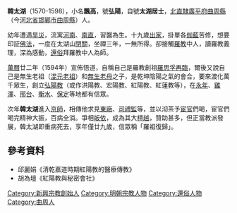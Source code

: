 '''韓太湖'''（1570-1598），小名'''飄高'''，號'''弘陽'''，自號'''太湖居士'''，[[北直隸|北直隸]][[廣平府|廣平府]][[曲周縣|曲周縣]]（今[[河北省|河北省]][[邯鄲市|邯鄲市]][[曲周縣|曲周縣]]）人。

幼年遭遇[[旱災|旱災]]，流寓[[河南|河南]]、[[南直|南直]]，習醫為生。十九歲[[出家|出家]]，掛單各[[伽藍|伽藍]]苦修，想要印証[[佛法|佛法]]，一度在太湖山[[閉關|閉關]]，坐禪三年，一無所得。卻接觸[[羅教|羅教]]中人，讀羅教義理，深為感動，[[還俗|還俗]]拜羅教中人為師。

[[萬曆|萬曆]]廿二年（1594年）宣佈悟道，自稱自己是羅教創祖[[羅思孚|羅思孚]][[轉世|再臨]]，爾後又說自己是無生老祖（[[混元老祖|混元老祖]]）和[[無生老母|無生老母]]之子，是乾坤陰陽之氣的會合，要來渡化萬千眾生，創立[[弘陽教|弘陽教]]（或作洪陽教、宏陽教、紅陽教、紅蓮教等），在[[永年|永年]]、[[雞澤|雞澤]]、[[邢台|邢台]]、[[衡水|衡水]]、[[保定|保定]]等地都有信眾。

次年'''韓太湖'''進入[[京師|京師]]，相傳他求見[[東廠|東廠]]、[[司禮監|司禮監]]等，並以沏茶予[[宦官|宦官]]們喝，宦官們喝完精神大振，百病全消。爭相[[皈依|皈依]]，成為其大[[檀越|檀越]]，贊助甚多，但正當教派發展，韓太湖即重病死去，享年僅廿九歲，信眾稱「羅祖復歸」。

==參考資料==
*邱麗娟《清乾嘉道時期紅陽教的醫療傳教》 
*胡為壇《紅陽教與秘密會社》

[[Category:新興宗教創始人|Category:新興宗教創始人]]
[[Category:明朝宗教人物|Category:明朝宗教人物]]
[[Category:還俗人物|Category:還俗人物]]
[[Category:曲周人|Category:曲周人]]